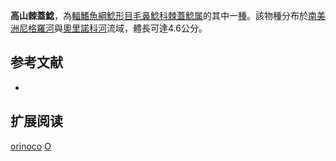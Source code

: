{{Speciesbox
| name = 高山棘蓋鯰
| image = 
| image_width = 
| status = NE
| status_system = IUCN3.1
| genus = Ochmacanthus
| species = orinoco
| authority = [[Myers|Myers]], 1927
| synonyms = 
}}

'''高山棘蓋鯰'''，為[[輻鰭魚綱|輻鰭魚綱]][[鯰形目|鯰形目]][[毛鼻鯰科|毛鼻鯰科]][[棘蓋鯰属|棘蓋鯰属]]的其中一[[種|種]]。該物種分布於[[南美洲|南美洲]][[尼格羅河|尼格羅河]]與[[奧里諾科河|奧里諾科河]]流域，體長可達4.6公分。

== 参考文献 ==
*{{FishBase_species|genus=Ochmacanthus|species=orinoco|year=2011|month=12}}

== 扩展阅读 ==
{{refbegin}}
{{wikispecies-inline|Ochmacanthus orinoco|高山棘蓋鯰}}
{{refend}}
{{Taxonbar|from=Q6414984}}

[[Category:棘盖鲶属|orinoco]]
[[Category:1927年描述的魚類|O]]


{{鯰形目小作品}}